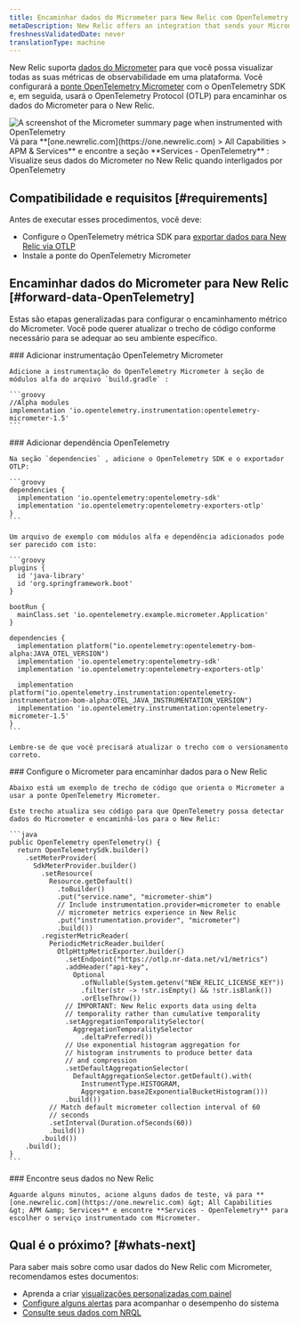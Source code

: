```yaml
---
title: Encaminhar dados do Micrometer para New Relic com OpenTelemetry
metaDescription: New Relic offers an integration that sends your Micrometer telemetry data to your New Relic account.
freshnessValidatedDate: never
translationType: machine
---
```


New Relic suporta [dados do Micrometer](https://micrometer.io/) para que você possa visualizar todas as suas métricas de observabilidade em uma plataforma. Você configurará a [ponte OpenTelemetry Micrometer](https://github.com/open-telemetry/opentelemetry-java-instrumentation/tree/main/instrumentation/micrometer/micrometer-1.5/library) com o OpenTelemetry SDK e, em seguida, usará o OpenTelemetry Protocol (OTLP) para encaminhar os dados do Micrometer para o New Relic.

<img title="Micrometer bridged with OpenTelemetry in New Relic" alt="A screenshot of the Micrometer summary page when instrumented with OpenTelemetry" src="/images/opentelemetry_screenshot-full_micrometer-with-otel.webp" />

<figcaption>
  Vá para **[one.newrelic.com](https://one.newrelic.com) &gt; All Capabilities &gt; APM &amp; Services** e encontre a seção **Services - OpenTelemetry** : Visualize seus dados do Micrometer no New Relic quando interligados por OpenTelemetry
</figcaption>

## Compatibilidade e requisitos [#requirements]

Antes de executar esses procedimentos, você deve:

* Configure o OpenTelemetry métrica SDK para [exportar dados para New Relic via OTLP](/docs/more-integrations/open-source-telemetry-integrations/opentelemetry/opentelemetry-introduction/#how-it-works)
* Instale a ponte do OpenTelemetry Micrometer

## Encaminhar dados do Micrometer para New Relic [#forward-data-OpenTelemetry]

Estas são etapas generalizadas para configurar o encaminhamento métrico do Micrometer. Você pode querer atualizar o trecho de código conforme necessário para se adequar ao seu ambiente específico.

<Steps>
  <Step>
    ### Adicionar instrumentação OpenTelemetry Micrometer

    Adicione a instrumentação do OpenTelemetry Micrometer à seção de módulos alfa do arquivo `build.gradle` :

    ```groovy
    //Alpha modules
    implementation 'io.opentelemetry.instrumentation:opentelemetry-micrometer-1.5'
    ```
  </Step>

  <Step>
    ### Adicionar dependência OpenTelemetry

    Na seção `dependencies` , adicione o OpenTelemetry SDK e o exportador OTLP:

    ```groovy
    dependencies {
      implementation 'io.opentelemetry:opentelemetry-sdk'
      implementation 'io.opentelemetry:opentelemetry-exporters-otlp'
    }
    ```

    Um arquivo de exemplo com módulos alfa e dependência adicionados pode ser parecido com isto:

    ```groovy
    plugins {
      id 'java-library'
      id 'org.springframework.boot'
    }

    bootRun {
      mainClass.set 'io.opentelemetry.example.micrometer.Application'
    }

    dependencies {
      implementation platform("io.opentelemetry:opentelemetry-bom-alpha:JAVA_OTEL_VERSION")
      implementation 'io.opentelemetry:opentelemetry-sdk'
      implementation 'io.opentelemetry:opentelemetry-exporters-otlp'

      implementation platform("io.opentelemetry.instrumentation:opentelemetry-instrumentation-bom-alpha:OTEL_JAVA_INSTRUMENTATION_VERSION")
      implementation 'io.opentelemetry.instrumentation:opentelemetry-micrometer-1.5'
    }
    ```

    Lembre-se de que você precisará atualizar o trecho com o versionamento correto.
  </Step>

  <Step>
    ### Configure o Micrometer para encaminhar dados para o New Relic

    Abaixo está um exemplo de trecho de código que orienta o Micrometer a usar a ponte OpenTelemetry Micrometer.

    Este trecho atualiza seu código para que OpenTelemetry possa detectar dados do Micrometer e encaminhá-los para o New Relic:

    ```java
    public OpenTelemetry openTelemetry() {
      return OpenTelemetrySdk.builder()
        .setMeterProvider(
          SdkMeterProvider.builder()
            .setResource(
              Resource.getDefault()
                .toBuilder()
                .put("service.name", "micrometer-shim")
                // Include instrumentation.provider=micrometer to enable
                // micrometer metrics experience in New Relic
                .put("instrumentation.provider", "micrometer")
                .build())
            .registerMetricReader(
              PeriodicMetricReader.builder(
                OtlpHttpMetricExporter.builder()
                  .setEndpoint("https://otlp.nr-data.net/v1/metrics")
                  .addHeader("api-key",
                    Optional
                      .ofNullable(System.getenv("NEW_RELIC_LICENSE_KEY"))
                      .filter(str -> !str.isEmpty() && !str.isBlank())
                      .orElseThrow())
                  // IMPORTANT: New Relic exports data using delta
                  // temporality rather than cumulative temporality
                  .setAggregationTemporalitySelector(
                    AggregationTemporalitySelector
                      .deltaPreferred())
                  // Use exponential histogram aggregation for
                  // histogram instruments to produce better data
                  // and compression
                  .setDefaultAggregationSelector(
                    DefaultAggregationSelector.getDefault().with(
                      InstrumentType.HISTOGRAM,
                      Aggregation.base2ExponentialBucketHistogram()))
                  .build())
              // Match default micrometer collection interval of 60
              // seconds
              .setInterval(Duration.ofSeconds(60))
              .build())
            .build())
        .build();
    }
    ```
  </Step>

  <Step>
    ### Encontre seus dados no New Relic

    Aguarde alguns minutos, acione alguns dados de teste, vá para **[one.newrelic.com](https://one.newrelic.com) &gt; All Capabilities &gt; APM &amp; Services** e encontre **Services - OpenTelemetry** para escolher o serviço instrumentado com Micrometer.
  </Step>
</Steps>

## Qual é o próximo? [#whats-next]

Para saber mais sobre como usar dados do New Relic com Micrometer, recomendamos estes documentos:

* Aprenda a criar [visualizações personalizadas com painel](/docs/query-your-data/explore-query-data/dashboards/introduction-dashboards)
* [Configure alguns alertas](/docs/tutorial-create-alerts/create-an-alert) para acompanhar o desempenho do sistema
* [Consulte seus dados com NRQL](/docs/nrql/get-started/introduction-nrql-how-nrql-works)